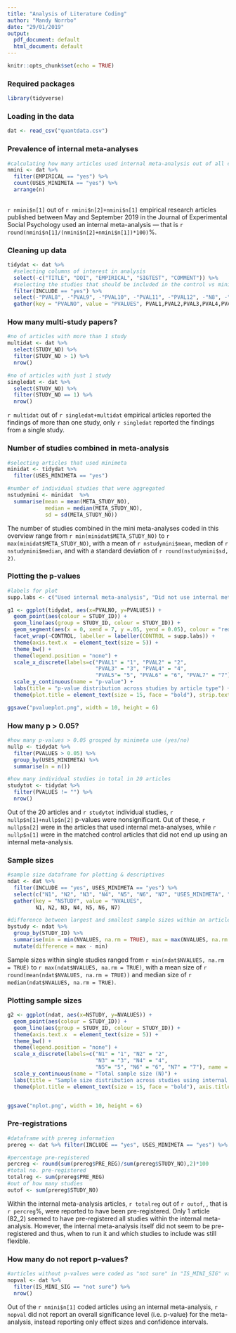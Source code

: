 ---
title: "Analysis of Literature Coding"
author: "Mandy Norrbo"
date: "29/01/2019"
output:
  pdf_document: default
  html_document: default
---

```{r setup, include=FALSE}
knitr::opts_chunk$set(echo = TRUE)
```


### Required packages
```{r, warning=FALSE, message=FALSE}
library(tidyverse)
```

### Loading in the data
```{r, message = FALSE}
dat <- read_csv("quantdata.csv")
```

### Prevalence of internal meta-analyses
```{r}

#calculating how many articles used internal meta-analysis out of all coded empirical articles
nmini <- dat %>% 
  filter(EMPIRICAL == "yes") %>% 
  count(USES_MINIMETA == "yes") %>%
  arrange(n)
  
```

`r nmini$n[1]` out of `r nmini$n[2]+nmini$n[1]` empirical research articles published between May and September 2019 in the Journal of Experimental Social Psychology used an internal meta-analysis — that is `r round(nmini$n[1]/(nmini$n[2]+nmini$n[1])*100)`%.

### Cleaning up data
```{r}

tidydat <- dat %>%
  #selecting columns of interest in analysis
  select(-c("TITLE", "DOI", "EMPIRICAL", "SIGTEST", "COMMENT")) %>% 
  #selecting the studies that should be included in the control vs minimeta analysis
  filter(INCLUDE == "yes") %>% 
  select(-"PVAL8", -"PVAL9", -"PVAL10", -"PVAL11", -"PVAL12", -"N8", -"N9", -"N10", -"N11", -"N12") %>% #filtering out empty columns 
  gather(key = "PVALNO", value = "PVALUES", PVAL1,PVAL2,PVAL3,PVAL4,PVAL5,PVAL6, PVAL7)

```

### How many multi-study papers?
```{r}
#no of articles with more than 1 study
multidat <- dat %>% 
  select(STUDY_NO) %>% 
  filter(STUDY_NO > 1) %>% 
  nrow()

#no of articles with just 1 study
singledat <- dat %>% 
  select(STUDY_NO) %>% 
  filter(STUDY_NO == 1) %>% 
  nrow()
```

`r multidat` out of `r singledat+multidat` empirical articles reported the findings of more than one study, only `r singledat` reported the findings from a single study.

### Number of studies combined in meta-analysis
```{r}

#selecting articles that used minimeta
minidat <- tidydat %>%  
  filter(USES_MINIMETA == "yes")

#number of individual studies that were aggregated
nstudymini <- minidat  %>%
  summarise(mean = mean(META_STUDY_NO),
            median = median(META_STUDY_NO),
            sd = sd(META_STUDY_NO))

```

The number of studies combined in the mini meta-analyses coded in this overview range from `r min(minidat$META_STUDY_NO)` to `r max(minidat$META_STUDY_NO)`, with a mean of `r nstudymini$mean`, median of `r nstudymini$median`, and with a standard deviation of `r round(nstudymini$sd, 2)`.

### Plotting the p-values
```{r, warning = FALSE}

#labels for plot
supp.labs <- c("Used internal meta-analysis", "Did not use internal meta-analysis")

g1 <- ggplot(tidydat, aes(x=PVALNO, y=PVALUES)) +
  geom_point(aes(colour = STUDY_ID)) +
  geom_line(aes(group = STUDY_ID, colour = STUDY_ID)) + 
  geom_segment(aes(x = 0, xend = 7, y =.05, yend = 0.05), colour = "red", size = 0.5, linetype = "longdash") +
  facet_wrap(~CONTROL, labeller = labeller(CONTROL = supp.labs)) +
  theme(axis.text.x  = element_text(size = 5)) +
  theme_bw() +
  theme(legend.position = "none") +
  scale_x_discrete(labels=c("PVAL1" = "1", "PVAL2" = "2", 
                            "PVAL3" = "3", "PVAL4" = "4", 
                            "PVAL5"= "5", "PVAL6" = "6", "PVAL7" = "7"), name = "Study") +
  scale_y_continuous(name = "p-value") +
  labs(title = "p-value distribution across studies by article type") +
  theme(plot.title = element_text(size = 15, face = "bold"), strip.text.x = element_text(size = 17), axis.title = element_text(size = 15))

ggsave("pvalueplot.png", width = 10, height = 6)

```

### How many p > 0.05?

```{r}

#how many p-values > 0.05 grouped by minimeta use (yes/no)
nullp <- tidydat %>%
  filter(PVALUES > 0.05) %>% 
  group_by(USES_MINIMETA) %>% 
  summarise(n = n())

#how many individual studies in total in 20 articles
studytot <- tidydat %>% 
  filter(PVALUES != "") %>% 
  nrow()


```

Out of the 20 articles and `r studytot` individual studies, `r nullp$n[1]+nullp$n[2]` p-values were nonsignificant. Out of these, `r nullp$n[2]` were in the articles that used internal meta-analyses, while `r nullp$n[1]` were in the matched control articles that did not end up using an internal meta-analysis.


### Sample sizes

```{r}

#sample size dataframe for plotting & descriptives
ndat <- dat %>% 
  filter(INCLUDE == "yes", USES_MINIMETA == "yes") %>% 
  select(c("N1", "N2", "N3", "N4", "N5", "N6", "N7", "USES_MINIMETA", "STUDY_ID")) %>% 
  gather(key = "NSTUDY", value = "NVALUES", 
         N1, N2, N3, N4, N5, N6, N7)

#difference between largest and smallest sample sizes within an article across individual studies
bystudy <- ndat %>% 
  group_by(STUDY_ID) %>% 
  summarise(min = min(NVALUES, na.rm = TRUE), max = max(NVALUES, na.rm = TRUE)) %>% 
  mutate(difference = max - min)

```

Sample sizes within single studies ranged from `r min(ndat$NVALUES, na.rm = TRUE)` to `r max(ndat$NVALUES, na.rm = TRUE)`, with a mean size of `r round(mean(ndat$NVALUES, na.rm = TRUE))` and median size of `r median(ndat$NVALUES, na.rm = TRUE)`.

### Plotting sample sizes

```{r, warning = FALSE}

g2 <- ggplot(ndat, aes(x=NSTUDY, y=NVALUES)) +
  geom_point(aes(colour = STUDY_ID)) +
  geom_line(aes(group = STUDY_ID, colour = STUDY_ID)) + 
  theme(axis.text.x  = element_text(size = 5)) +
  theme_bw() +
  theme(legend.position = "none") +
  scale_x_discrete(labels=c("N1" = "1", "N2" = "2", 
                            "N3" = "3", "N4" = "4", 
                            "N5"= "5", "N6" = "6", "N7" = "7"), name = "Study") +
  scale_y_continuous(name = "Total sample size (N)") +
  labs(title = "Sample size distribution across studies using internal meta-analysis") +
  theme(plot.title = element_text(size = 15, face = "bold"), axis.title = element_text(size = 15))


ggsave("nplot.png", width = 10, height = 6)
```

### Pre-registrations

```{r}

#dataframe with prereg information
prereg <- dat %>% filter(INCLUDE == "yes", USES_MINIMETA == "yes") %>% select(STUDY_ID, STUDY_NO,PRE_REG) 

#percentage pre-registered
percreg <- round(sum(prereg$PRE_REG)/sum(prereg$STUDY_NO),2)*100
#total no. pre-registered
totalreg <- sum(prereg$PRE_REG)
#out of how many studies
outof <- sum(prereg$STUDY_NO)

```


Within the internal meta-analysis articles, `r totalreg` out of `r outof`, , that is `r percreg`%, were reported to have been pre-registered. Only 1 article (82_2) seemed to have pre-registered all studies within the internal meta-analysis. However, the internal meta-analysis itself did not seem to be pre-registered and thus, when to run it and which studies to include was still flexible. 

### How many do not report p-values?

```{r}

#articles without p-values were coded as "not sure" in "IS_MINI_SIG" variable
nopval <- dat %>% 
  filter(IS_MINI_SIG == "not sure") %>% 
  nrow()

```


Out of the `r nmini$n[1]` coded articles using an internal meta-analysis, `r nopval` did not report an overall significance level (i.e. p-value) for the meta-analysis, instead reporting only effect sizes and confidence intervals.
